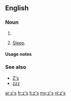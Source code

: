 ==English==

===Noun===
{{head|en|plural}}

# {{plural of|z|lang=en}}
# {{context|colloquial|lang=en}} [[sleep|Sleep]].

====Usage notes====
{{U:en:plurals of letters}}

===See also===
* [[Z's]]
* [[zzz]]

[[ar:z's]]
[[fr:z's]]
[[li:z's]]
[[my:z's]]
[[nl:z's]]